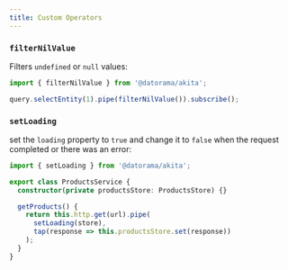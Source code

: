 ```yaml
---
title: Custom Operators
---
```


### `filterNilValue`
Filters `undefined` or `null` values:

```ts
import { filterNilValue } from '@datorama/akita';

query.selectEntity(1).pipe(filterNilValue()).subscribe();
```

### `setLoading`
set the `loading` property to `true` and change it to `false` when the request completed or there was an error:

```ts title="products.service.ts"
import { setLoading } from '@datorama/akita';

export class ProductsService {
  constructor(private productsStore: ProductsStore) {}

  getProducts() {
    return this.http.get(url).pipe(
      setLoading(store),
      tap(response => this.productsStore.set(response))
    );
  }
}
```
